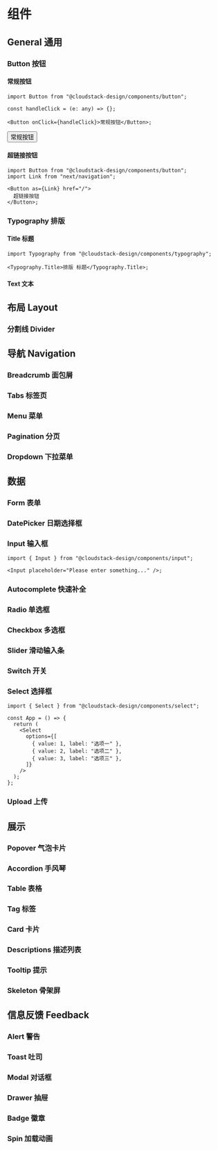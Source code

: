 
<Meta title="README" />

# 组件

## General 通用

### Button 按钮

#### 常规按钮

```tsx
import Button from "@cloudstack-design/components/button";

const handleClick = (e: any) => {};

<Button onClick={handleClick}>常规按钮</Button>;
```

<Button>常规按钮</Button>

#### 超链接按钮

```tsx
import Button from "@cloudstack-design/components/button";
import Link from "next/navigation";

<Button as={Link} href="/">
  超链接按钮
</Button>;
```

### Typography 排版

#### Title 标题

```tsx
import Typography from "@cloudstack-design/components/typography";

<Typography.Title>排版 标题</Typography.Title>;
```

#### Text 文本

## 布局 Layout

### 分割线 Divider

## 导航 Navigation

### Breadcrumb 面包屑

### Tabs 标签页

### Menu 菜单

### Pagination 分页

### Dropdown 下拉菜单

## 数据

### Form 表单

### DatePicker 日期选择框

### Input 输入框

```tsx
import { Input } from "@cloudstack-design/components/input";

<Input placeholder="Please enter something..." />;
```

### Autocomplete 快速补全

### Radio 单选框

### Checkbox 多选框

### Slider 滑动输入条

### Switch 开关

### Select 选择框

```tsx
import { Select } from "@cloudstack-design/components/select";

const App = () => {
  return (
    <Select
      options={[
        { value: 1, label: "选项一" },
        { value: 2, label: "选项二" },
        { value: 3, label: "选项三" },
      ]}
    />
  );
};
```

### Upload 上传

## 展示

### Popover 气泡卡片

### Accordion 手风琴

### Table 表格

### Tag 标签

### Card 卡片

### Descriptions 描述列表

### Tooltip 提示

### Skeleton 骨架屏

## 信息反馈 Feedback

### Alert 警告

### Toast 吐司

### Modal 对话框

### Drawer 抽屉

### Badge 徽章

### Spin 加载动画
